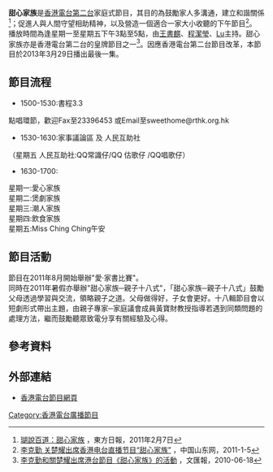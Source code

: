 '''甜心家族'''是[[香港電台第二台|香港電台第二台]]家庭式節目，其目的為鼓勵家人多溝通，建立和諧關係<ref>[http://orientaldaily.on.cc/cnt/lifestyle/20110207/00378_001.html 瑚說百道：甜心家族] {{Wayback|url=http://orientaldaily.on.cc/cnt/lifestyle/20110207/00378_001.html |date=20160305082007 }}，東方日報，2011年2月7日</ref>；促進人與人間守望相助精神，以及營造一個適合一家大小收聽的下午節目<ref>[http://ent.sdchina.com/show/1239925.html 李克勤 关楚耀出席香港电台直播节目“甜心家族”] {{Wayback|url=http://ent.sdchina.com/show/1239925.html |date=20150128115548 }}，中国山东网，2011-1-5</ref>。
播放時間為逢星期一至星期五下午3點至5點，由[[王書麒|王書麒]]、[[程潔瑩|程潔瑩]]、[[何嘉露|Lu]]主持。甜心家族亦是香港電台第二台的皇牌節目之一<ref>[http://paper.wenweipo.com/2010/06/18/EN1006180004.htm 李克勤和關楚耀出席港台節目《甜心家族》的活動] {{Wayback|url=http://paper.wenweipo.com/2010/06/18/EN1006180004.htm |date=20150128112445 }}，文匯報，2010-06-18</ref>。因應香港電台第二台節目改革，本節目於2013年3月29日播出最後一集。

==節目流程==
*1500-1530:書程3.3
點唱環節，歡迎Fax至23396453 或Email至sweethome@rthk.org.hk 

*1530-1630:家事議論區 及 人民互助社
（星期五 人民互助社:QQ常識仔/QQ 估歌仔 /QQ唱歌仔）

*1630-1700:
星期一:愛心家族
<br>星期二:煲劇家族
<br>星期三:潮人家族
<br>星期四:飲食家族
<br>星期五:Miss Ching Ching午安

==節目活動==
節目在2011年8月開始舉辦"愛‧家書比賽"。<br>
同時在2011年暑假亦舉辦"甜心家族─親子十八式"，「甜心家族─親子十八式」鼓勵父母透過學習與交流，領略親子之道。父母做得好，子女會更好。十八輯節目會以短劇形式帶出主題，由親子專家─家庭議會成員黃寶財教授指導若遇到同類問題的處理方法，繼而鼓勵聽眾致電分享有關經驗及心得。

==參考資料==
<references />

==外部連結==
*[http://programme.rthk.hk/channel/radio/programme.php?name=radio2/HomeSweetHome&p=3977 香港電台節目網頁] {{Wayback|url=http://programme.rthk.hk/channel/radio/programme.php?name=radio2%2FHomeSweetHome&p=3977 |date=20160305133746 }}

{{start box}}
{{Prog-before|[[Made_in_Hong_Kong_李志剛|Made in Hong Kong 李志剛]]}}
{{s-title|[[香港電台第二台|香港電台第二台節目]]|星期一至星期五下午3時5時}}
{{Prog-after|[[Gimme_5|Gimme 5]]}}
{{end box}}

[[Category:香港電台廣播節目|Category:香港電台廣播節目]]